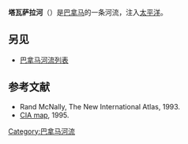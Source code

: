 {{Infobox_River 
  | river_name      = 塔瓦萨拉河<br>Rio Tabasara
  | image_name      = 
  | image_size      = 
  | caption         = 
  | origin          =  
  | mouth           = 
  | basin_countries = [[巴拿马|巴拿马]]
  | length          = 
  | elevation       = 
  | mouth_elevation = 
  | discharge       = 
  | watershed       = 
}}
'''塔瓦萨拉河'''（{{lang-es|Rio Tabasara}}）是[[巴拿马|巴拿马]]的一条河流，注入[[太平洋|太平洋]]。

==另见==
*[[巴拿马河流列表|巴拿马河流列表]]
==参考文献==
* Rand McNally, The New International Atlas, 1993.
*[[:Image:Panama_relief_1995.jpg|CIA map]], 1995.
{{Panama-geo-stub}}

[[Category:巴拿马河流|Category:巴拿马河流]]